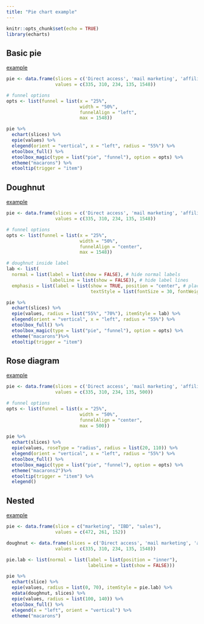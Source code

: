 ```yaml
---
title: "Pie chart example"
---
```


```r
knitr::opts_chunk$set(echo = TRUE)
library(echarts)
```

## Basic pie

[example](http://echarts.baidu.com/echarts2/doc/example/pie1.html#-en)

```r
pie <- data.frame(slices = c('Direct access', 'mail marketing', 'affiliate ad', 'video ad', 'search engine'),
                  values = c(335, 310, 234, 135, 1548))

# funnel options
opts <- list(funnel = list(x = "25%",
                           width = "50%",
                           funnelAlign = "left",
                           max = 1548))

pie %>% 
  echart(slices) %>% 
  epie(values) %>% 
  elegend(orient = "vertical", x = "left", radius = "55%") %>% 
  etoolbox_full() %>% 
  etoolbox_magic(type = list("pie", "funnel"), option = opts) %>% 
  etheme("macarons") %>% 
  etooltip(trigger = "item")
```

## Doughnut

[example](http://echarts.baidu.com/echarts2/doc/example/pie2.html#-en)

```r
pie <- data.frame(slices = c('Direct access', 'mail marketing', 'affiliate ad', 'video ad', 'search engine'),
                  values = c(335, 310, 234, 135, 1548))

# funnel options
opts <- list(funnel = list(x = "25%",
                           width = "50%",
                           funnelAlign = "center",
                           max = 1548))

# doughnut inside label
lab <- list(
  normal = list(label = list(show = FALSE), # hide normal labels
                labelLine = list(show = FALSE)), # hide label lines
  emphasis = list(label = list(show = TRUE, position = "center", # place on-hover labels inside doughnut 
                               textStyle = list(fontSize = 30, fontWeight = "bold")))) # customise font of inside label

pie %>% 
  echart(slices) %>% 
  epie(values, radius = list("55%", "70%"), itemStyle = lab) %>% 
  elegend(orient = "vertical", x = "left", radius = "55%") %>% 
  etoolbox_full() %>% 
  etoolbox_magic(type = list("pie", "funnel"), option = opts) %>% 
  etheme("macarons")%>% 
  etooltip(trigger = "item")
```

## Rose diagram

[example](http://echarts.baidu.com/echarts2/doc/example/pie4.html#-en)

```r
pie <- data.frame(slices = c('Direct access', 'mail marketing', 'affiliate ad', 'video ad', 'search engine'),
                  values = c(335, 310, 234, 135, 500))

# funnel options
opts <- list(funnel = list(x = "25%",
                           width = "50%",
                           funnelAlign = "center",
                           max = 500))

pie %>% 
  echart(slices) %>% 
  epie(values, roseType = "radius", radius = list(20, 110)) %>% 
  elegend(orient = "vertical", x = "left", radius = "55%") %>% 
  etoolbox_full() %>% 
  etoolbox_magic(type = list("pie", "funnel"), option = opts) %>% 
  etheme("macarons2")%>% 
  etooltip(trigger = "item") %>% 
  elegend()
```

## Nested 

[example](http://echarts.baidu.com/echarts2/doc/example/pie3.html#-en)

```r
pie <- data.frame(slice = c("marketing", "IBD", "sales"),
                  values = c(472, 261, 152))

doughnut <- data.frame(slices = c('Direct access', 'mail marketing', 'affiliate ad', 'video ad', 'search engine'),
                  values = c(335, 310, 234, 135, 1548))

pie.lab <- list(normal = list(label = list(position = "inner"),
                              labelLine = list(show = FALSE)))

pie %>% 
  echart(slice) %>% 
  epie(values, radius = list(0, 70), itemStyle = pie.lab) %>% 
  edata(doughnut, slices) %>% 
  epie(values, radius = list(100, 140)) %>% 
  etoolbox_full() %>% 
  elegend(x = "left", orient = "vertical") %>% 
  etheme("macarons")
```